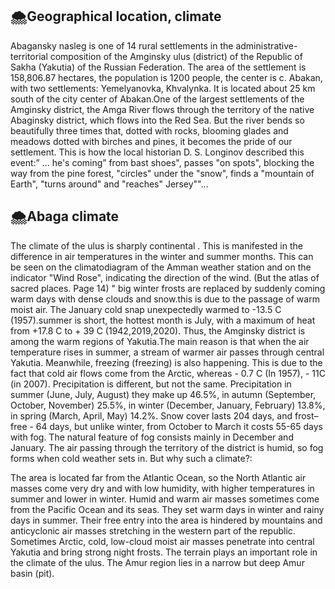## 🌨Geographical location, climate

Abagansky nasleg is one of 14 rural settlements in the administrative-territorial composition of the Amginsky ulus (district) of the Republic of Sakha (Yakutia) of the Russian Federation. The area of the settlement is 158,806.87 hectares, the population is 1200 people, the center is c. Abakan, with two settlements: Yemelyanovka, Khvalynka. It is located about 25 km south of the city center of Abakan.One of the largest settlements of the Amginsky district, the Amga River flows through the territory of the native Abaginsky district, which flows into the Red Sea. But the river bends so beautifully three times that, dotted with rocks, blooming glades and meadows dotted with birches and pines, it becomes the pride of our settlement. This is how the local historian D. S. Longinov described this event:” ... he's coming” from bast shoes", passes "on spots", blocking the way from the pine forest, "circles" under the "snow", finds a "mountain of Earth", "turns around" and "reaches" Jersey""...
## 🌨Abaga climate

The climate of the ulus is sharply continental . This is manifested in the difference in air temperatures in the winter and summer months. This can be seen on the climatodiagram of the Amman weather station and on the indicator "Wind Rose", indicating the direction of the wind. (But the atlas of sacred places. Page 14) " big winter frosts are replaced by suddenly coming warm days with dense clouds and snow.this is due to the passage of warm moist air. The January cold snap unexpectedly warmed to -13.5 C (1957).summer is short, the hottest month is July, with a maximum of heat from +17.8 C to + 39 C (1942,2019,2020). Thus, the Amginsky district is among the warm regions of Yakutia.The main reason is that when the air temperature rises in summer, a stream of warmer air passes through central Yakutia. Meanwhile, freezing (freezing) is also happening. This is due to the fact that cold air flows come from the Arctic, whereas - 0.7 C (In 1957), - 11C (in 2007). Precipitation is different, but not the same. Precipitation in summer (June, July, August) they make up 46.5%, in autumn (September, October, November) 25.5%, in winter (December, January, February) 13.8%, in spring (March, April, May) 14.2%. Snow cover lasts 204 days, and frost–free - 64 days, but unlike winter, from October to March it costs 55-65 days with fog. The natural feature of fog consists mainly in December and January. The air passing through the territory of the district is humid, so fog forms when cold weather sets in. But why such a climate?:

The area is located far from the Atlantic Ocean, so the North Atlantic air masses come very dry and with low humidity, with higher temperatures in summer and lower in winter.
Humid and warm air masses sometimes come from the Pacific Ocean and its seas. They set warm days in winter and rainy days in summer. Their free entry into the area is hindered by mountains and anticyclonic air masses stretching in the western part of the republic.
Sometimes Arctic, cold, low-cloud moist air masses penetrate into central Yakutia and bring strong night frosts.
The terrain plays an important role in the climate of the ulus. The Amur region lies in a narrow but deep Amur basin (pit).